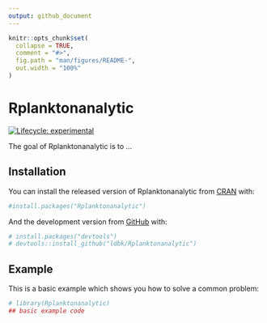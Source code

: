 ---
output: github_document
---

<!-- README.md is generated from README.Rmd. Please edit that file -->

```{r, include = FALSE}
knitr::opts_chunk$set(
  collapse = TRUE,
  comment = "#>",
  fig.path = "man/figures/README-",
  out.width = "100%"
)
```
# Rplanktonanalytic

<!-- badges: start -->
[![Lifecycle: experimental](https://img.shields.io/badge/lifecycle-experimental-orange.svg)](https://www.tidyverse.org/lifecycle/#experimental)
<!-- badges: end -->

The goal of Rplanktonanalytic is to ...

## Installation

You can install the released version of Rplanktonanalytic from [CRAN](https://CRAN.R-project.org) with:

``` r
#install.packages("Rplanktonanalytic")
```

And the development version from [GitHub](https://github.com/) with:

``` r
# install.packages("devtools")
# devtools::install_github("ldbk/Rplanktonanalytic")
```
## Example

This is a basic example which shows you how to solve a common problem:

```{r example}
# library(Rplanktonanalytic)
## basic example code
```

